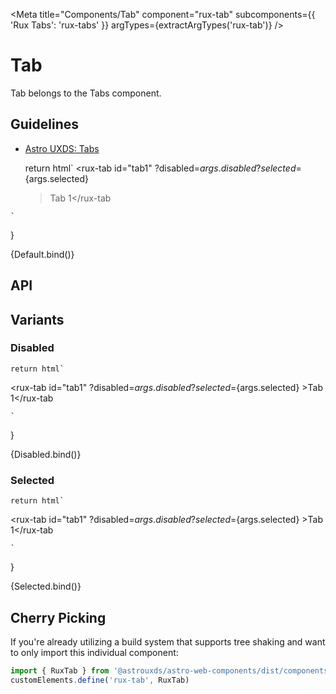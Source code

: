 
<Meta
    title="Components/Tab"
    component="rux-tab"
    subcomponents={{ 'Rux Tabs': 'rux-tabs' }}
    argTypes={extractArgTypes('rux-tab')}
/>

# Tab

Tab belongs to the Tabs component.

## Guidelines

-   [Astro UXDS: Tabs](https://www.astrouxds.com/components/tabs/)

    return html`
<rux-tab id="tab1" ?disabled=${args.disabled} ?selected=${args.selected}
    >Tab 1</rux-tab
>
    `
}

<Canvas>
    <Story name="Default">{Default.bind()}</Story>
</Canvas>

## API

<ArgsTable of="rux-tab" />

## Variants

### Disabled

    return html`
<rux-tab id="tab1" ?disabled=${args.disabled} ?selected=${args.selected}
    >Tab 1</rux-tab
>
    `
}

<Canvas>
    <Story
        name="Disabled"
        args={{
            disabled: true,
        }}
    >
        {Disabled.bind()}
    </Story>
</Canvas>

### Selected

    return html`
<rux-tab id="tab1" ?disabled=${args.disabled} ?selected=${args.selected}
    >Tab 1</rux-tab
>
    `
}

<Canvas>
    <Story
        name="Selected"
        args={{
            selected: true,
        }}
    >
        {Selected.bind()}
    </Story>
</Canvas>

## Cherry Picking

If you're already utilizing a build system that supports tree shaking and want to only import this individual component:

```js
import { RuxTab } from '@astrouxds/astro-web-components/dist/components/rux-tab'
customElements.define('rux-tab', RuxTab)
```
